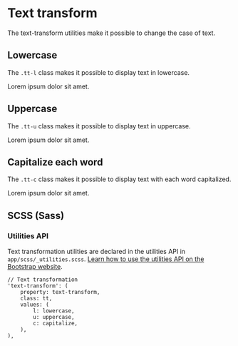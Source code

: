 
<Meta title='Utilities/Typography/Text transform' />


# Text transform

The text-transform utilities make it possible to change the case of text.

## Lowercase

The `.tt-l` class makes it possible to display text in lowercase.

<Canvas>
<div class="tt-l">
	Lorem ipsum dolor sit amet.
</div>
</Canvas>

## Uppercase

The `.tt-u` class makes it possible to display text in uppercase.

<Canvas>
<div class="tt-u">
	Lorem ipsum dolor sit amet.
</div>
</Canvas>

## Capitalize each word

The `.tt-c` class makes it possible to display text with each word capitalized.

<Canvas>
<div class="tt-c">
	Lorem ipsum dolor sit amet.
</div>
</Canvas>


## SCSS (Sass)

### Utilities API

Text transformation utilities are declared in the utilities API in `app/scss/_utilities.scss`.
[Learn how to use the utilities API on the Bootstrap website](https://getbootstrap.com/docs/5.1/utilities/api/#using-the-api).

```
// Text transformation
'text-transform': (
	property: text-transform,
	class: tt,
	values: (
		l: lowercase,
		u: uppercase,
		c: capitalize,
	),
),
```
